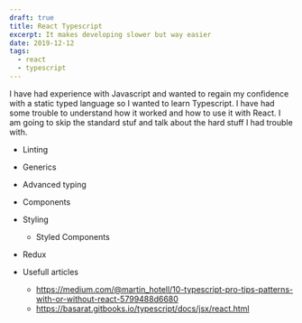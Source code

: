 ```yaml
---
draft: true
title: React Typescript
excerpt: It makes developing slower but way easier
date: 2019-12-12
tags:
  - react
  - typescript
---
```


I have had experience with Javascript and wanted to regain my confidence with a static typed language so I wanted to learn Typescript. I have had some trouble to understand how it worked and how to use it with React. I am going to skip the standard stuf and talk about the hard stuff I had trouble with.

- Linting
- Generics
- Advanced typing
- Components
- Styling
  - Styled Components
- Redux

- Usefull articles
  - https://medium.com/@martin_hotell/10-typescript-pro-tips-patterns-with-or-without-react-5799488d6680
  - https://basarat.gitbooks.io/typescript/docs/jsx/react.html
